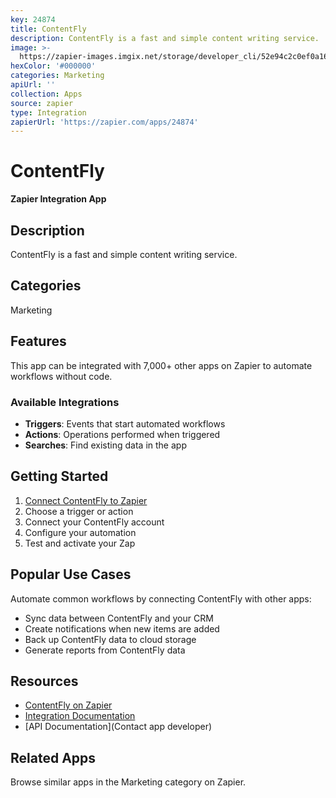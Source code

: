 ```yaml
---
key: 24874
title: ContentFly
description: ContentFly is a fast and simple content writing service.
image: >-
  https://zapier-images.imgix.net/storage/developer_cli/52e94c2c0ef0a16d16495b173632ffbf.png?auto=format%2Ccompress&ixlib=python-3.0.0&q=50
hexColor: '#000000'
categories: Marketing
apiUrl: ''
collection: Apps
source: zapier
type: Integration
zapierUrl: 'https://zapier.com/apps/24874'
---
```

# ContentFly

**Zapier Integration App**

## Description

ContentFly is a fast and simple content writing service.

## Categories

Marketing

## Features

This app can be integrated with 7,000+ other apps on Zapier to automate workflows without code.

### Available Integrations

- **Triggers**: Events that start automated workflows
- **Actions**: Operations performed when triggered
- **Searches**: Find existing data in the app

## Getting Started

1. [Connect ContentFly to Zapier](https://zapier.com/apps/24874)
2. Choose a trigger or action
3. Connect your ContentFly account
4. Configure your automation
5. Test and activate your Zap

## Popular Use Cases

Automate common workflows by connecting ContentFly with other apps:

- Sync data between ContentFly and your CRM
- Create notifications when new items are added
- Back up ContentFly data to cloud storage
- Generate reports from ContentFly data

## Resources

- [ContentFly on Zapier](https://zapier.com/apps/24874)
- [Integration Documentation](https://zapier.com/apps/24874/integrations)
- [API Documentation](Contact app developer)

## Related Apps

Browse similar apps in the Marketing category on Zapier.
